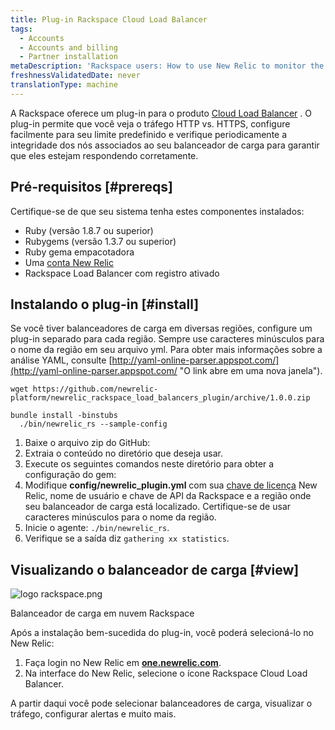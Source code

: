 ```yaml
---
title: Plug-in Rackspace Cloud Load Balancer
tags:
  - Accounts
  - Accounts and billing
  - Partner installation
metaDescription: 'Rackspace users: How to use New Relic to monitor the performance of your Rackspace Cloud Load Balancer.'
freshnessValidatedDate: never
translationType: machine
---
```



A Rackspace oferece um plug-in para o produto [Cloud Load Balancer](http://www.rackspace.com/cloud/load-balancing/ "O link abre em uma nova janela") . O plug-in permite que você veja o tráfego HTTP vs. HTTPS, configure facilmente <InlinePopover type="alerts" />para seu limite predefinido e verifique periodicamente a integridade dos nós associados ao seu balanceador de carga para garantir que eles estejam respondendo corretamente.

## Pré-requisitos [#prereqs]

Certifique-se de que seu sistema tenha estes componentes instalados:

* <DNT>Ruby</DNT> (versão 1.8.7 ou superior)
* <DNT>Rubygems</DNT> (versão 1.3.7 ou superior)
* <DNT>Ruby</DNT> gema empacotadora
* Uma [conta New Relic](http://newrelic.com/signup "O link abre em uma nova janela")
* Rackspace Load Balancer com registro ativado

## Instalando o plug-in [#install]

Se você tiver balanceadores de carga em diversas regiões, configure um plug-in separado para cada região. Sempre use caracteres minúsculos para o nome da região em seu arquivo yml. Para obter mais informações sobre a análise YAML, consulte [http://yaml-online-parser.appspot.com/](http://yaml-online-parser.appspot.com/ "O link abre em uma nova janela").

```
wget https://github.com/newrelic-platform/newrelic_rackspace_load_balancers_plugin/archive/1.0.0.zip
```

```
bundle install -binstubs
  ./bin/newrelic_rs --sample-config
```

1. Baixe o arquivo zip do GitHub:
2. Extraia o conteúdo no diretório que deseja usar.
3. Execute os seguintes comandos neste diretório para obter a configuração do gem:
4. Modifique <DNT>**config/newrelic\_plugin.yml**</DNT> com sua [chave de licença](/docs/subscriptions/license-key) New Relic, nome de usuário e chave de API da Rackspace e a região onde seu balanceador de carga está localizado. Certifique-se de usar caracteres minúsculos para o nome da região.
5. Inicie o agente: `./bin/newrelic_rs`.
6. Verifique se a saída diz `gathering xx statistics`.

## Visualizando o balanceador de carga [#view]

<img title="logo rackspace.png" alt="logo rackspace.png" src={accountsRackspace} />

Balanceador de carga em nuvem Rackspace

Após a instalação bem-sucedida do plug-in, você poderá selecioná-lo no New Relic:

1. Faça login no New Relic em <DNT>**[one.newrelic.com](https://one.newrelic.com/all-capabilities)**</DNT>.
2. Na interface do New Relic, selecione o ícone Rackspace Cloud Load Balancer.

A partir daqui você pode selecionar balanceadores de carga, visualizar o tráfego, configurar alertas e muito mais.